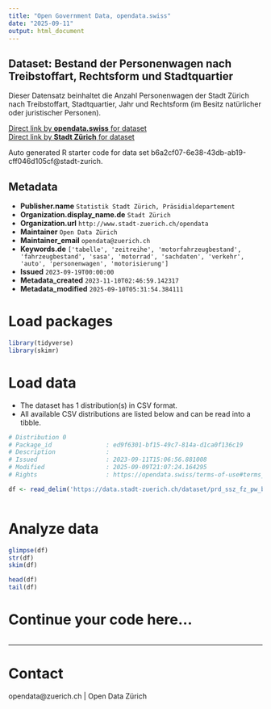 ```yaml
---
title: "Open Government Data, opendata.swiss"
date: "2025-09-11"
output: html_document
---
```


## Dataset: Bestand der Personenwagen nach Treibstoffart, Rechtsform und Stadtquartier

Dieser Datensatz beinhaltet die Anzahl Personenwagen der Stadt Zürich nach Treibstoffart, Stadtquartier, Jahr und Rechtsform (im Besitz natürlicher oder juristischer Personen). 


[Direct link by **opendata.swiss** for dataset](https://opendata.swiss/de/dataset/bestand-der-personenwagen-nach-treibstoffart-rechtsform-stadtquartier-und-jahr-seit-2002)<br>
[Direct link by **Stadt Zürich** for dataset](https://data.stadt-zuerich.ch/dataset/prd_ssz_fz_pw_bestand_jahr_quartier_antriebsart_rechtsform_od2001)

Auto generated R starter code for data set b6a2cf07-6e38-43db-ab19-cff046d105cf@stadt-zurich.

## Metadata

- **Publisher.name** `Statistik Stadt Zürich, Präsidialdepartement`
- **Organization.display_name.de** `Stadt Zürich`
- **Organization.url** `http://www.stadt-zuerich.ch/opendata`
- **Maintainer** `Open Data Zürich`
- **Maintainer_email** `opendata@zuerich.ch`
- **Keywords.de** `['tabelle', 'zeitreihe', 'motorfahrzeugbestand', 'fahrzeugbestand', 'sasa', 'motorrad', 'sachdaten', 'verkehr', 'auto', 'personenwagen', 'motorisierung']`
- **Issued** `2023-09-19T00:00:00`
- **Metadata_created** `2023-11-10T02:46:59.142317`
- **Metadata_modified** `2025-09-10T05:31:54.384111`


# Load packages

```r

library(tidyverse)
library(skimr)

```

# Load data

-   The dataset has 1 distribution(s) in CSV format.
-   All available CSV distributions are listed below and can be read into a tibble.

```r

# Distribution 0
# Package_id               : ed9f6301-bf15-49c7-814a-d1ca0f136c19
# Description              : 
# Issued                   : 2023-09-11T15:06:56.881008
# Modified                 : 2025-09-09T21:07:24.164295
# Rights                   : https://opendata.swiss/terms-of-use#terms_open

df <- read_delim('https://data.stadt-zuerich.ch/dataset/prd_ssz_fz_pw_bestand_jahr_quartier_antriebsart_rechtsform_od2001/download/VER200OD2001.csv')



```

# Analyze data

```r

glimpse(df)
str(df)
skim(df)

head(df)
tail(df)

```

# Continue your code here...

```r

```

------------------------------------------------------------------------

# Contact

opendata@zuerich.ch | Open Data Zürich
